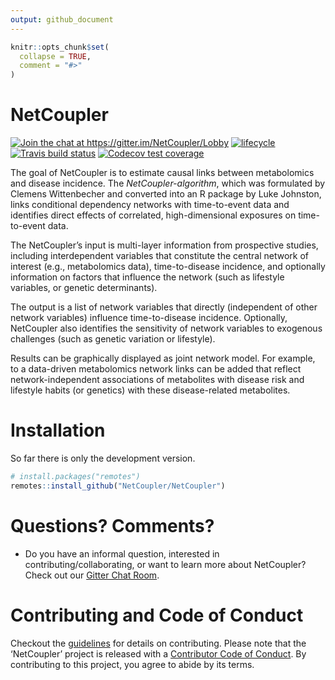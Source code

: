 ```yaml
---
output: github_document
---
```


<!-- README.md is generated from README.Rmd. Please edit that file -->

```r
knitr::opts_chunk$set(
  collapse = TRUE,
  comment = "#>"
)
```

# NetCoupler

<!-- badges: start -->
[![Join the chat at https://gitter.im/NetCoupler/Lobby](https://badges.gitter.im/NetCoupler/Lobby.svg)](https://gitter.im/NetCoupler/Lobby)
[![lifecycle](https://img.shields.io/badge/lifecycle-experimental-orange.svg)](https://www.tidyverse.org/lifecycle/#experimental)
[![Travis build status](https://travis-ci.org/NetCoupler/NetCoupler.svg?branch=master)](https://travis-ci.org/NetCoupler/NetCoupler)
[![Codecov test coverage](https://codecov.io/gh/NetCoupler/NetCoupler/branch/master/graph/badge.svg)](https://codecov.io/gh/NetCoupler/NetCoupler?branch=master)
<!-- badges: end -->

The goal of NetCoupler is to estimate causal links between metabolomics and
disease incidence. The *NetCoupler-algorithm*, which was formulated by Clemens
Wittenbecher and converted into an R package by Luke Johnston, links conditional
dependency networks with time-to-event data and identifies direct effects of
correlated, high-dimensional exposures on time-to-event data.

The NetCoupler's input is multi-layer information from prospective studies,
including interdependent variables that constitute the central network of
interest (e.g., metabolomics data), time-to-disease incidence, and optionally
information on factors that influence the network (such as lifestyle variables,
or genetic determinants).

The output is a list of network variables that directly (independent of other
network variables) influence time-to-disease incidence. Optionally, NetCoupler
also identifies the sensitivity of network variables to exogenous challenges
(such as genetic variation or lifestyle).

Results can be graphically displayed as joint network model. For example, to a
data-driven metabolomics network links can be added that reflect
network-independent associations of metabolites with disease risk and lifestyle
habits (or genetics) with these disease-related metabolites.

# Installation

So far there is only the development version.

```r
# install.packages("remotes")
remotes::install_github("NetCoupler/NetCoupler")
```

# Questions? Comments?

- Do you have an informal question, interested in contributing/collaborating, or
want to learn more about NetCoupler? Check out our 
[Gitter Chat Room](https://gitter.im/NetCoupler/Lobby).

# Contributing and Code of Conduct

Checkout the [guidelines](.github/CONTRIBUTING.md) for details on contributing.
Please note that the 'NetCoupler' project is released with a
[Contributor Code of Conduct](CODE_OF_CONDUCT.md).
By contributing to this project, you agree to abide by its terms.
